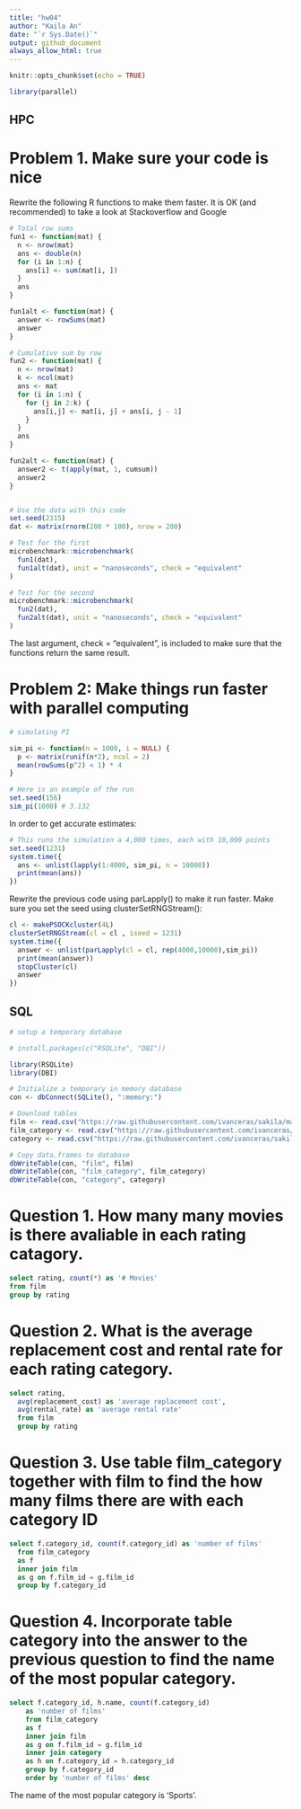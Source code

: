 ```yaml
---
title: "hw04"
author: "Kaila An"
date: "`r Sys.Date()`"
output: github_document
always_allow_html: true
---
```


```r
knitr::opts_chunk$set(echo = TRUE)
```

```r
library(parallel)
```


## HPC

# Problem 1. Make sure your code is nice
Rewrite the following R functions to make them faster. It is OK (and recommended) to take a look at Stackoverflow and Google

```r
# Total row sums
fun1 <- function(mat) {
  n <- nrow(mat)
  ans <- double(n) 
  for (i in 1:n) {
    ans[i] <- sum(mat[i, ])
  }
  ans
}

fun1alt <- function(mat) {
  answer <- rowSums(mat)
  answer
}

# Cumulative sum by row
fun2 <- function(mat) {
  n <- nrow(mat)
  k <- ncol(mat)
  ans <- mat
  for (i in 1:n) {
    for (j in 2:k) {
      ans[i,j] <- mat[i, j] + ans[i, j - 1]
    }
  }
  ans
}

fun2alt <- function(mat) {
  answer2 <- t(apply(mat, 1, cumsum))
  answer2
}


# Use the data with this code
set.seed(2315)
dat <- matrix(rnorm(200 * 100), nrow = 200)

# Test for the first
microbenchmark::microbenchmark(
  fun1(dat),
  fun1alt(dat), unit = "nanoseconds", check = "equivalent"
)

# Test for the second
microbenchmark::microbenchmark(
  fun2(dat),
  fun2alt(dat), unit = "nanoseconds", check = "equivalent"
)
```


The last argument, check = “equivalent”, is included to make sure that the functions return the same result.

# Problem 2: Make things run faster with parallel computing

```r
# simulating PI

sim_pi <- function(n = 1000, i = NULL) {
  p <- matrix(runif(n*2), ncol = 2)
  mean(rowSums(p^2) < 1) * 4
}

# Here is an example of the run
set.seed(156)
sim_pi(1000) # 3.132
```

In order to get accurate estimates:

```r
# This runs the simulation a 4,000 times, each with 10,000 points
set.seed(1231)
system.time({
  ans <- unlist(lapply(1:4000, sim_pi, n = 10000))
  print(mean(ans))
})
```

Rewrite the previous code using parLapply() to make it run faster. Make sure you set the seed using clusterSetRNGStream():

```r
cl <- makePSOCKcluster(4L)
clusterSetRNGStream(cl = cl , iseed = 1231)
system.time({
  answer <- unlist(parLapply(cl = cl, rep(4000,10000),sim_pi))
  print(mean(answer))
  stopCluster(cl)
  answer
})
```


## SQL

```r
# setup a temporary database

# install.packages(c("RSQLite", "DBI"))

library(RSQLite)
library(DBI)

# Initialize a temporary in memory database
con <- dbConnect(SQLite(), ":memory:")

# Download tables
film <- read.csv("https://raw.githubusercontent.com/ivanceras/sakila/master/csv-sakila-db/film.csv")
film_category <- read.csv("https://raw.githubusercontent.com/ivanceras/sakila/master/csv-sakila-db/film_category.csv")
category <- read.csv("https://raw.githubusercontent.com/ivanceras/sakila/master/csv-sakila-db/category.csv")

# Copy data.frames to database
dbWriteTable(con, "film", film)
dbWriteTable(con, "film_category", film_category)
dbWriteTable(con, "category", category)
```


# Question 1. How many many movies is there avaliable in each rating catagory.

```sql
select rating, count(*) as '# Movies'
from film
group by rating
```


# Question 2. What is the average replacement cost and rental rate for each rating category.

```sql
select rating,
  avg(replacement_cost) as 'average replacement cost',
  avg(rental_rate) as 'average rental rate'
  from film
  group by rating
```


# Question 3. Use table film_category together with film to find the how many films there are with each category ID

```sql
select f.category_id, count(f.category_id) as 'number of films'
  from film_category 
  as f
  inner join film 
  as g on f.film_id = g.film_id
  group by f.category_id
```


# Question 4. Incorporate table category into the answer to the previous question to find the name of the most popular category.

```sql
select f.category_id, h.name, count(f.category_id) 
    as 'number of films'
    from film_category 
    as f
    inner join film 
    as g on f.film_id = g.film_id
    inner join category 
    as h on f.category_id = h.category_id
    group by f.category_id
    order by 'number of films' desc
```
The name of the most popular category is 'Sports'.

